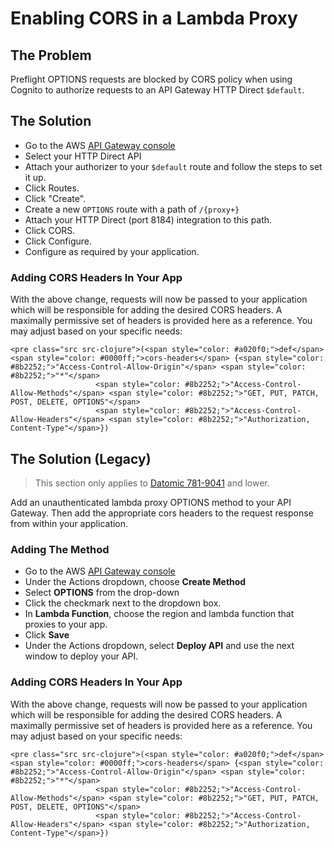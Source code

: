 Enabling CORS in a Lambda Proxy
===============================

The Problem
-----------

Preflight OPTIONS requests are blocked by CORS policy when using Cognito to authorize requests to an API Gateway HTTP Direct `$default`.





The Solution
------------

- Go to the AWS [API Gateway console](https://console.aws.amazon.com/apigateway/home)
- Select your HTTP Direct API
- Attach your authorizer to your `$default` route and follow the steps to set it up.
- Click Routes.
- Click "Create".
- Create a new `OPTIONS` route with a path of `/{proxy+}`
- Attach your HTTP Direct (port 8184) integration to this path.
- Click CORS.
- Click Configure.
- Configure as required by your application.



### Adding CORS Headers In Your App

With the above change, requests will now be passed to your application which will be responsible for adding the desired CORS headers. A maximally permissive set of headers is provided here as a reference. You may adjust based on your specific needs:

```
<pre class="src src-clojure">(<span style="color: #a020f0;">def</span> <span style="color: #0000ff;">cors-headers</span> {<span style="color: #8b2252;">"Access-Control-Allow-Origin"</span> <span style="color: #8b2252;">"*"</span>
                   <span style="color: #8b2252;">"Access-Control-Allow-Methods"</span> <span style="color: #8b2252;">"GET, PUT, PATCH, POST, DELETE, OPTIONS"</span>
                   <span style="color: #8b2252;">"Access-Control-Allow-Headers"</span> <span style="color: #8b2252;">"Authorization, Content-Type"</span>})
```









The Solution (Legacy)
---------------------

> This section only applies to [Datomic 781-9041](../changes.html#781-9041) and lower.

Add an unauthenticated lambda proxy OPTIONS method to your API Gateway. Then add the appropriate cors headers to the request response from within your application.



### Adding The Method

- Go to the AWS [API Gateway console](https://console.aws.amazon.com/apigateway/home)
- Under the Actions dropdown, choose **Create Method**
- Select **OPTIONS** from the drop-down
- Click the checkmark next to the dropdown box.
- In **Lambda Function**, choose the region and lambda function that proxies to your app.
- Click **Save**
- Under the Actions dropdown, select **Deploy API** and use the next window to deploy your API.





### Adding CORS Headers In Your App

With the above change, requests will now be passed to your application which will be responsible for adding the desired CORS headers. A maximally permissive set of headers is provided here as a reference. You may adjust based on your specific needs:

```
<pre class="src src-clojure">(<span style="color: #a020f0;">def</span> <span style="color: #0000ff;">cors-headers</span> {<span style="color: #8b2252;">"Access-Control-Allow-Origin"</span> <span style="color: #8b2252;">"*"</span>
                   <span style="color: #8b2252;">"Access-Control-Allow-Methods"</span> <span style="color: #8b2252;">"GET, PUT, PATCH, POST, DELETE, OPTIONS"</span>
                   <span style="color: #8b2252;">"Access-Control-Allow-Headers"</span> <span style="color: #8b2252;">"Authorization, Content-Type"</span>})
```